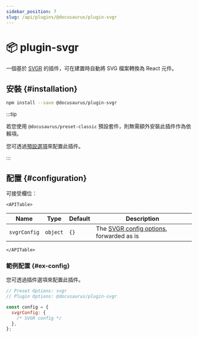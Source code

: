 ```yaml
---
sidebar_position: 7
slug: /api/plugins/@docusaurus/plugin-svgr
---
```


# 📦 plugin-svgr


一個基於 [SVGR](https://react-svgr.com/) 的插件，可在建置時自動將 SVG 檔案轉換為 React 元件。

## 安裝 {#installation}

```bash npm2yarn
npm install --save @docusaurus/plugin-svgr
```

:::tip

若您使用 `@docusaurus/preset-classic` 預設套件，則無需額外安裝此插件作為依賴項。

您可透過[預設選項](../../using-plugins.mdx#docusauruspreset-classic)來配置此插件。

:::

## 配置 {#configuration}

可接受欄位：

```mdx-code-block
<APITable>
```

| Name | Type | Default | Description |
| --- | --- | --- | --- |
| `svgrConfig` | `object` | `{}` | The [SVGR config options](https://react-svgr.com/docs/options/), forwarded as is |

```mdx-code-block
</APITable>
```

### 範例配置 {#ex-config}

您可透過插件選項來配置此插件。

```js config-tabs
// Preset Options: svgr
// Plugin Options: @docusaurus/plugin-svgr

const config = {
  svgrConfig: {
    /* SVGR config */
  },
};
```
